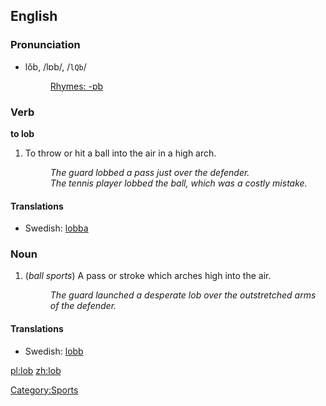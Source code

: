 {{see|Lob}}

==English==

===Pronunciation===
*lŏb, /lɒb/, /<tt>lQb</tt>/
*:[[Rhymes:English:-ɒb|Rhymes: -ɒb]]

===Verb===
'''to lob'''

# To throw or hit a ball into the air in a high arch.
#: ''The guard lobbed a pass just over the defender.''
#:''The tennis player lobbed the ball, which was a costly mistake.''

====Translations====
*Swedish: [[lobba]]

===Noun===
# (''ball sports'') A pass or stroke which arches high into the air.
#: ''The guard launched a desperate lob over the outstretched arms of the defender.''

====Translations====
*Swedish: [[lobb]]

[[Category:Sports]]

[[pl:lob]]
[[zh:lob]]